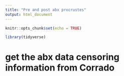 ```yaml
---
title: "Pre and post abx procrustes"
output: html_document
---
```


```r
knitr::opts_chunk$set(echo = TRUE)
```

```r
library(tidyverse)
```

# get the abx data censoring information from Corrado

```r

```





